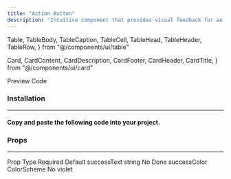 ```yaml
---
title: "Action Button"
description: "Intuitive component that provides visual feedback for an asynchronous action, ideal for downloading and saving actions."
---
```




  Table,
  TableBody,
  TableCaption,
  TableCell,
  TableHead,
  TableHeader,
  TableRow,
} from "@/components/ui/table"

  Card,
  CardContent,
  CardDescription,
  CardFooter,
  CardHeader,
  CardTitle,
} from "@/components/ui/card"

<Tabs defaultValue="preview" className="mt-8">
  <TabsList>
    <TabsTrigger value="preview" className="w-32">
      Preview
    </TabsTrigger>
    <TabsTrigger value="source" className="w-32">
      Code
    </TabsTrigger>
  </TabsList>
  <TabsContent value="preview" className="pt-2">
    <ComponentPreview>
      <ActionButtonExample />
    </ComponentPreview>
  </TabsContent>
  <TabsContent value="source">
    <ComponentSource source="/examples/action-button.tsx" expanded />
  </TabsContent>
</Tabs>

<h3 className="text-xl font-semibold mt-8 mb-4">Installation</h3>

---

<h4 className="text-base font-semibold mt-4 mb-6">
  Copy and paste the following code into your project.
</h4>

<ComponentSource source="/components/vibrant/action-button.tsx" />

<h3 className="text-xl font-semibold mt-8 mb-4">Props</h3>

---

<div className="rounded-md border mt-8">
  <Table>
    <TableHeader className="text-base divide-x">
      <TableRow>
        <TableHead className="w-[100px]">Prop</TableHead>
        <TableHead className="border-l">Type</TableHead>
        <TableHead className="border-l">Required</TableHead>
        <TableHead className="border-l">Default</TableHead>
      </TableRow>
    </TableHeader>
    <TableBody className="divide-x">
      <TableRow>
        <TableCell>
          <Badge className="bg-gray-100 text-black shadow-none hover:bg-gray-100">
            successText
          </Badge>
        </TableCell>
        <TableCell className="border-l">string</TableCell>
        <TableCell className="border-l">
          <Badge className="bg-gray-100 text-black shadow-none hover:bg-gray-100">
            No
          </Badge>
        </TableCell>
        <TableCell className="border-l">
          <Badge className="bg-gray-100 text-black shadow-none hover:bg-gray-100">
            Done
          </Badge>
        </TableCell>
      </TableRow>
      <TableRow>
        <TableCell>
          <Badge className="bg-gray-100 text-black shadow-none hover:bg-gray-100">
            successColor
          </Badge>
        </TableCell>
        <TableCell className="border-l">ColorScheme</TableCell>
        <TableCell className="border-l">
          <Badge className="bg-gray-100 text-black shadow-none hover:bg-gray-100">
            No
          </Badge>
        </TableCell>
        <TableCell className="border-l">
          <Badge className="bg-gray-100 text-black shadow-none hover:bg-gray-100">
            violet
          </Badge>
        </TableCell>
      </TableRow>
    </TableBody>
  </Table>
</div>
